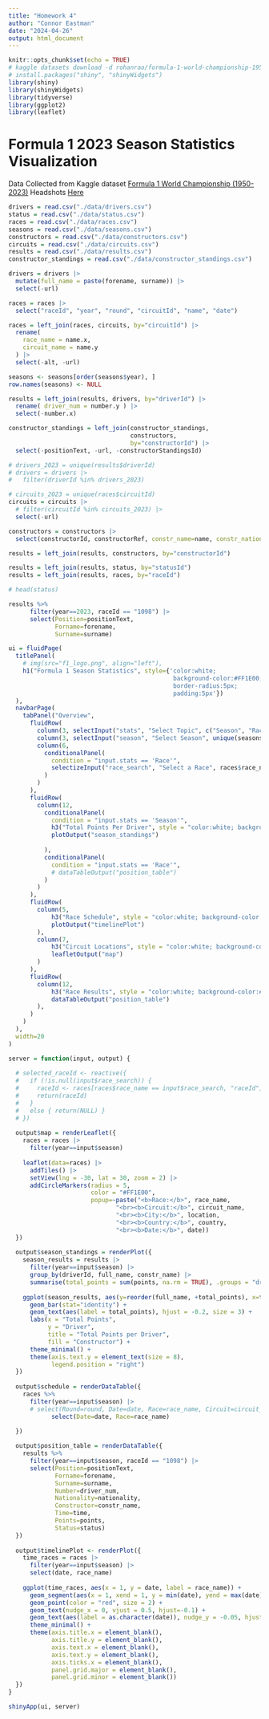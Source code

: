 ```yaml
---
title: "Homework 4"
author: "Connor Eastman"
date: "2024-04-26"
output: html_document
---
```


```r
knitr::opts_chunk$set(echo = TRUE)
# kaggle datasets download -d rohanrao/formula-1-world-championship-1950-2020
# install.packages("shiny", "shinyWidgets")
library(shiny)
library(shinyWidgets)
library(tidyverse)
library(ggplot2)
library(leaflet)
```

# Formula 1 2023 Season Statistics Visualization

Data Collected from Kaggle dataset [Formula 1 World Championship (1950-2023)](https://www.kaggle.com/datasets/rohanrao/formula-1-world-championship-1950-2020?resource=download)
Headshots [Here](https://www.skysports.com/f1/drivers-teams)

```r
drivers = read.csv("./data/drivers.csv")
status = read.csv("./data/status.csv")
races = read.csv("./data/races.csv")
seasons = read.csv("./data/seasons.csv")
constructors = read.csv("./data/constructors.csv")
circuits = read.csv("./data/circuits.csv")
results = read.csv("./data/results.csv")
constructor_standings = read.csv("./data/constructor_standings.csv")

drivers = drivers |>
  mutate(full_name = paste(forename, surname)) |>
  select(-url)

races = races |>
  select("raceId", "year", "round", "circuitId", "name", "date")

races = left_join(races, circuits, by="circuitId") |>
  rename(
    race_name = name.x,
    circuit_name = name.y
  ) |>
  select(-alt, -url)

seasons <- seasons[order(seasons$year), ]
row.names(seasons) <- NULL

results = left_join(results, drivers, by="driverId") |>
  rename( driver_num = number.y ) |>
  select(-number.x)

constructor_standings = left_join(constructor_standings, 
                                  constructors, 
                                  by="constructorId") |>
  select(-positionText, -url, -constructorStandingsId)

# drivers_2023 = unique(results$driverId)
# drivers = drivers |>
#   filter(driverId %in% drivers_2023)

# circuits_2023 = unique(races$circuitId)
circuits = circuits |>
  # filter(circuitId %in% circuits_2023) |>
  select(-url)

constructors = constructors |>
  select(constructorId, constructorRef, constr_name=name, constr_nationality=nationality)

results = left_join(results, constructors, by="constructorId")

results = left_join(results, status, by="statusId")
results = left_join(results, races, by="raceId")

# head(status)
```

```r
results %>%
      filter(year==2023, raceId == "1098") |>
      select(Position=positionText,
             Forname=forename,
             Surname=surname)
```


```r
ui = fluidPage(
  titlePanel(
    # img(src="f1_logo.png", align="left"),
    h1("Formula 1 Season Statistics", style={'color:white; 
                                              background-color:#FF1E00;
                                              border-radius:5px;
                                              padding:5px'})
  ),
  navbarPage(
    tabPanel("Overview",
      fluidRow(
        column(3, selectInput("stats", "Select Topic", c("Season", "Race"))),
        column(3, selectInput("season", "Select Season", unique(seasons$year), selected = "2023")),
        column(6,
          conditionalPanel(
            condition = "input.stats == 'Race'",
            selectizeInput("race_search", "Select a Race", races$race_name, multiple = FALSE)
          )
        )
      ),
      fluidRow(
        column(12,
          conditionalPanel(
            condition = "input.stats == 'Season'",
            h3("Total Points Per Driver", style = "color:white; background-color:#FF1E00; border-radius:5px; padding:5px"),
            plotOutput("season_standings")
  
          ),
          conditionalPanel(
            condition = "input.stats == 'Race'",
            # dataTableOutput("position_table")
          )
        )
      ),
      fluidRow(
        column(5,
            h3("Race Schedule", style = "color:white; background-color:#FF1E00; border-radius:5px; padding:5px"),
            plotOutput("timelinePlot")
        ),
        column(7,
            h3("Circuit Locations", style = "color:white; background-color:#FF1E00; border-radius:5px; padding:5px"),
            leafletOutput("map")
        )
      ),
      fluidRow(
        column(12,
            h3("Race Results", style = "color:white; background-color:#FF1E00; border-radius:5px; padding:5px"),
            dataTableOutput("position_table")
        ),
      )
    )
  ),
  width=20
)

server = function(input, output) {
  
  # selected_raceId <- reactive({
  #   if (!is.null(input$race_search)) {
  #     raceId <- races[races$race_name == input$race_search, "raceId"]
  #     return(raceId)
  #   }
  #   else { return(NULL) }
  # })
  
  output$map = renderLeaflet({
    races = races |>
      filter(year==input$season)
    
    leaflet(data=races) |>
      addTiles() |>
      setView(lng = -30, lat = 30, zoom = 2) |>
      addCircleMarkers(radius = 5,
                       color = "#FF1E00",
                       popup=~paste("<b>Race:</b>", race_name,
                              "<br><b>Circuit:</b>", circuit_name, 
                              "<br><b>City:</b>", location, 
                              "<br><b>Country:</b>", country,
                              "<br><b>Date:</b>", date))
  })
  
  output$season_standings = renderPlot({
    season_results = results |>
      filter(year==input$season) |>
      group_by(driverId, full_name, constr_name) |>
      summarise(total_points = sum(points, na.rm = TRUE), .groups = "drop")
  
    ggplot(season_results, aes(y=reorder(full_name, +total_points), x=total_points, fill = constr_name)) +
      geom_bar(stat="identity") +
      geom_text(aes(label = total_points), hjust = -0.2, size = 3) +
      labs(x = "Total Points", 
           y = "Driver", 
           title = "Total Points per Driver",
           fill = "Constructor") +
      theme_minimal() +
      theme(axis.text.y = element_text(size = 8),
            legend.position = "right")
  })
   
  output$schedule = renderDataTable({
    races %>%
      filter(year==input$season) |>
      # select(Round=round, Date=date, Race=race_name, Circuit=circuit_name, Location=location, Country=country)
            select(Date=date, Race=race_name)

  })
   
  output$position_table = renderDataTable({
    results %>%
      filter(year==input$season, raceId == "1098") |>
      select(Position=positionText,
             Forname=forename,
             Surname=surname,
             Number=driver_num,
             Nationality=nationality,
             Constructor=constr_name,
             Time=time,
             Points=points,
             Status=status)
  })
  
  output$timelinePlot <- renderPlot({
    time_races = races |>
      filter(year==input$season) |>
      select(date, race_name)
    
    ggplot(time_races, aes(x = 1, y = date, label = race_name)) +
      geom_segment(aes(x = 1, xend = 1, y = min(date), yend = max(date)), color = "grey", alpha=0.8) +
      geom_point(color = "red", size = 2) +
      geom_text(nudge_x = 0, vjust = 0.5, hjust=-0.1) +
      geom_text(aes(label = as.character(date)), nudge_y = -0.05, hjust = 1.1, color = "black") +
      theme_minimal() +
      theme(axis.title.x = element_blank(),
            axis.title.y = element_blank(),
            axis.text.x = element_blank(),
            axis.text.y = element_blank(),
            axis.ticks.x = element_blank(),
            panel.grid.major = element_blank(),
            panel.grid.minor = element_blank()) 
  })
}

shinyApp(ui, server)
```

